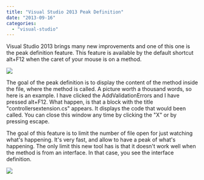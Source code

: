 ```yaml
---
title: "Visual Studio 2013 Peak Definition"
date: "2013-09-16"
categories: 
  - "visual-studio"
---
```

Visual Studio 2013 brings many new improvements and one of this one is the peak definition feature. This feature is available by the default shortcut alt+F12 when the caret of your mouse is on a method.

![](images/peakdefinition-400x176.png)

The goal of the peak definition is to display the content of the method inside the file, where the method is called. A picture worth a thousand words, so here is an example. I have clicked the AddValidationErrors and I have pressed alt+F12. What happen, is that a block with the title "controllersextension.cs" appears. It displays the code that would been called. You can close this window any time by clicking the "X" or by pressing escape.

The goal of this feature is to limit the number of file open for just watching what's happening. It's very fast, and allow to have a peak of what's happening. The only limit this new tool has is that it doesn't work well when the method is from an interface. In that case, you see the interface definition.

![](images/peakdefinitionwithinterface-400x155.png)
